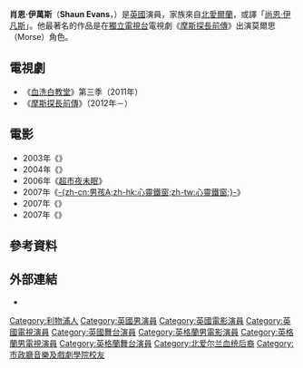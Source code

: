 {{noteTA|1=zh-tw:莫爾思;zh-cn:摩斯;zh-hk:摩斯;}}
{{Infobox person
| name                  = Shaun Evans
| image                 =File:Shaun Evans in Hello Goodbye at the Hampstead Theatre in 2015.jpg
| caption               = 
| birth_name             =
| birth_date             = {{birth date and age|1980|3|6|df=y}}
| birth_place            = {{ENG}}[[利物浦|利物浦]]
| death_date             =
| death_place            =
|country={{UK}}
| othername              =
|education=[[市政廳音樂及戲劇學院|市政廳音樂及戲劇學院]]
| occupation             = 演員
| yearsactive            = 2002－現在
| spouse                 =
| domesticpartner        =
| website                =
}}
'''肖恩·伊萬斯'''（'''Shaun Evans'''，{{bd|1980年|3月6日}}）是[[英國|英國]]演員，家族來自[[北愛爾蘭|北愛爾蘭]]，或譯「[[尚恩·伊凡斯|尚恩·伊凡斯]]」。他最著名的作品是在[[獨立電視台|獨立電視台]]電視劇《[[摩斯探長前傳|摩斯探長前傳]]》出演莫爾思（Morse）角色。

==電視劇==
*《[[血洗白教堂|血洗白教堂]]》第三季（2011年）
*《[[摩斯探長前傳|摩斯探長前傳]]》（2012年－）

== 電影 ==
*2003年《{{le|歡唱愛爾蘭|The Boys from County Clare}}》
*2004年《{{le|縱情天后|Being Julia}}》
*2006年《[[超市夜未眠|超市夜未眠]]》
*2007年《[[心靈鐵窗|-{zh-cn:男孩A;zh-hk:心靈鐵窗;zh-tw:心靈鐵窗;}-]]》
*2007年《{{le|無處可逃 (2007年電影)|Gone (2007 film)|無處可逃}}》
*2007年《{{le|夏威夷公主|Princess Kaiulani (film)}}》

==參考資料==
{{Reflist}}

==外部連結 ==
* {{IMDb name|1140345}}

{{Authority control}}
{{DEFAULTSORT:Evans, Shaun}}
[[Category:利物浦人|Category:利物浦人]]
[[Category:英國男演員|Category:英國男演員]]
[[Category:英國電影演員|Category:英國電影演員]]
[[Category:英國電視演員|Category:英國電視演員]]
[[Category:英國舞台演員|Category:英國舞台演員]]
[[Category:英格蘭男電影演員|Category:英格蘭男電影演員]]
[[Category:英格蘭男電視演員|Category:英格蘭男電視演員]]
[[Category:英格蘭舞台演員|Category:英格蘭舞台演員]]
[[Category:北爱尔兰血统后裔|Category:北爱尔兰血统后裔]]
[[Category:市政廳音樂及戲劇學院校友|Category:市政廳音樂及戲劇學院校友]]
